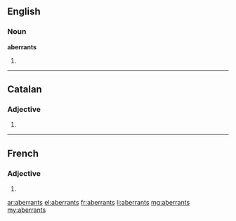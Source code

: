 ==English==

===Noun===
'''aberrants'''

# {{plural of|aberrant}}

----

==Catalan==

===Adjective===
{{ca-adj-form}}

# {{plural of|aberrant|lang=ca|nocat=1}}

----

==French==

===Adjective===
{{fr-adj-form}} {{m|p}}

# {{form of|masculine plural|aberrant|lang=fr}}

[[ar:aberrants]]
[[el:aberrants]]
[[fr:aberrants]]
[[li:aberrants]]
[[mg:aberrants]]
[[my:aberrants]]